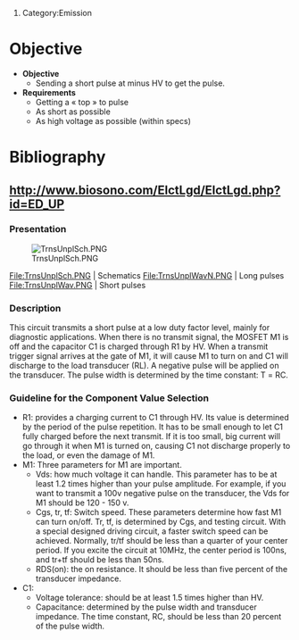 # Category:Emission

= Objective =
*'''Objective'''
**Sending a short pulse at minus HV to get the pulse.
*'''Requirements'''
**Getting a « top » to pulse
**As short as possible
**As high voltage as possible (within specs)

= Bibliography =
== http://www.biosono.com/ElctLgd/ElctLgd.php?id=ED_UP ==
=== Presentation ===

[[File:TrnsUnplSch.PNG]]

<gallery>
File:TrnsUnplSch.PNG | Schematics 
File:TrnsUnplWavN.PNG | Long pulses
File:TrnsUnplWav.PNG | Short pulses
</gallery>

=== Description ===

This circuit transmits a short pulse at a low duty factor level, mainly for diagnostic applications. When there is no transmit signal, the MOSFET M1 is off and the capacitor C1 is charged through R1 by HV. When a transmit trigger signal arrives at the gate of M1, it will cause M1 to turn on and C1 will discharge to the load transducer (RL). A negative pulse will be applied on the transducer. The pulse width is determined by the time constant: Τ = RC.

=== Guideline for the Component Value Selection ===


*R1: provides a charging current to C1 through HV. Its value is determined by the period of the pulse repetition. It has to be small enough to let C1 fully charged before the next transmit. If it is too small, big current will go through it when M1 is turned on, causing C1 not discharge properly to the load, or even the damage of M1.
*M1: Three parameters for M1 are important.
**Vds: how much voltage it can handle. This parameter has to be at least 1.2 times higher than your pulse amplitude. For example, if you want to transmit a 100v negative pulse on the transducer, the Vds for M1 should be 120 - 150 v.
**Cgs, tr, tf: Switch speed. These parameters determine how fast M1 can turn on/off. Tr, tf, is determined by Cgs, and testing circuit. With a special designed driving circuit, a faster switch speed can be achieved. Normally, tr/tf should be less than a quarter of your center period. If you excite the circuit at 10MHz, the center period is 100ns, and tr+tf should be less than 50ns.
**RDS(on): the on resistance. It should be less than five percent of the transducer impedance.
*C1:
**Voltage tolerance: should be at least 1.5 times higher than HV.
**Capacitance: determined by the pulse width and transducer impedance. The time constant, RC, should be less than 20 percent of the pulse width.